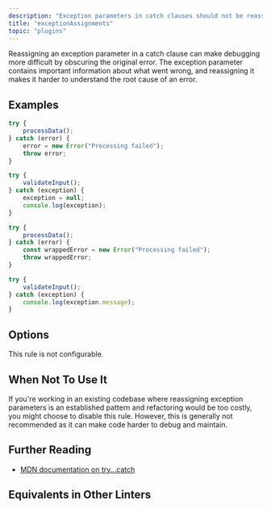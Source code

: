 ```yaml
---
description: "Exception parameters in catch clauses should not be reassigned."
title: "exceptionAssignments"
topic: "plugins"
---
```



<RuleSummary plugin="ts" rule="exceptionAssignments" />

Reassigning an exception parameter in a catch clause can make debugging more difficult by obscuring the original error.
The exception parameter contains important information about what went wrong, and reassigning it makes it harder to understand the root cause of an error.

## Examples

<Tabs>
<TabItem label="❌ Incorrect">

```ts
try {
	processData();
} catch (error) {
	error = new Error("Processing failed");
	throw error;
}
```

```ts
try {
	validateInput();
} catch (exception) {
	exception = null;
	console.log(exception);
}
```

</TabItem>
<TabItem label="✅ Correct">

```ts
try {
	processData();
} catch (error) {
	const wrappedError = new Error("Processing failed");
	throw wrappedError;
}
```

```ts
try {
	validateInput();
} catch (exception) {
	console.log(exception.message);
}
```

</TabItem>
</Tabs>

## Options

This rule is not configurable.

## When Not To Use It

If you're working in an existing codebase where reassigning exception parameters is an established pattern and refactoring would be too costly, you might choose to disable this rule.
However, this is generally not recommended as it can make code harder to debug and maintain.

## Further Reading

- [MDN documentation on try...catch](https://developer.mozilla.org/en-US/docs/Web/JavaScript/Reference/Statements/try...catch)

## Equivalents in Other Linters

<RuleEquivalents pluginId="ts" ruleId="exceptionAssignments" />
